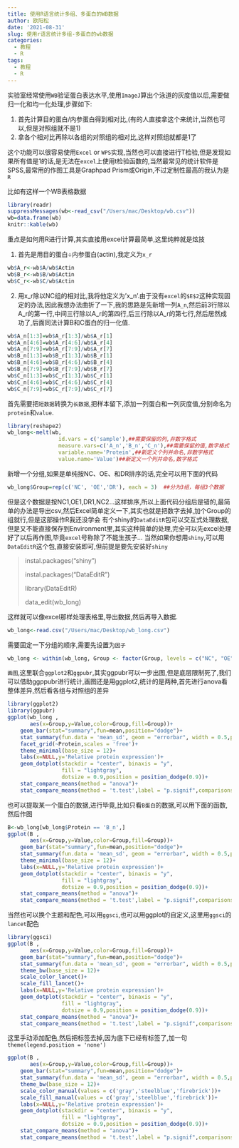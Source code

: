```yaml
---
title: 使用R语言统计多组、多蛋白的WB数据
author: 欧阳松
date: '2021-08-31'
slug: 使用r语言统计多组-多蛋白的wb数据
categories:
  - 教程
  - R
tags:
  - 教程
  - R
---
```


实验室经常使用`WB`验证蛋白表达水平,使用`ImageJ`算出个泳道的灰度值以后,需要做归一化和均一化处理,步骤如下:

1.  首先计算目的蛋白/内参蛋白得到相对比,(有的人直接拿这个来统计,当然也可以,但是对照组就不是1)
2.  拿各个相对比再除以各组的对照组的相对比,这样对照组就都是1了

这个功能可以很容易使用`Excel` or `WPS`实现,当然也可以直接进行T检验,但是发现如果所有值是1的话,是无法在`excel`上使用t检验函数的,当然最常见的统计软件是SPSS,最常用的作图工具是Graphpad Prism或Origin,不过定制性最高的我认为是`R`

比如有这样一个WB表格数据

```r
library(readr)
suppressMessages(wb<-read_csv("/Users/mac/Desktop/wb.csv"))
wb=data.frame(wb)
knitr::kable(wb)
```

重点是如何用R进行计算,其实直接用excel计算最简单,这里纯粹就是炫技

1.  首先是用目的蛋白÷内参蛋白(actin),我定义为`x_r`

```r
wb$A_r<-wb$A/wb$Actin
wb$B_r<-wb$B/wb$Actin
wb$C_r<-wb$C/wb$Actin
```

2.  用x_r除以NC组的相对比,我将他定义为'x_n'.由于没有`excel`的`$E$2`这种实现固定的办法,因此我想办法曲折了一下,我的思路是先新增一列`A_n`,然后前3行除以A_r的第一行,中间三行除以A_r的第四行,后三行除以A_r的第七行,然后居然成功了,后面同法计算B和C蛋白的归一化值.

```r
wb$A_n[1:3]=wb$A_r[1:3]/wb$A_r[1]
wb$A_n[4:6]=wb$A_r[4:6]/wb$A_r[4]
wb$A_n[7:9]=wb$A_r[7:9]/wb$A_r[7]
wb$B_n[1:3]=wb$B_r[1:3]/wb$B_r[1]
wb$B_n[4:6]=wb$B_r[4:6]/wb$B_r[4]
wb$B_n[7:9]=wb$B_r[7:9]/wb$B_r[7]
wb$C_n[1:3]=wb$C_r[1:3]/wb$C_r[1]
wb$C_n[4:6]=wb$C_r[4:6]/wb$C_r[4]
wb$C_n[7:9]=wb$C_r[7:9]/wb$C_r[7]
```

首先需要把`短数据`转换为`长数据`,把样本留下,添加一列蛋白和一列灰度值,分别命名为`protein`和`value`.

```r
library(reshape2) 
wb_long<-melt(wb,
                id.vars = c('sample'),##需要保留的列,非数字格式
                measure.vars=c('A_n','B_n','C_n'),##需要保留的值,数字格式
                variable.name='Protein',##新定义个列并命名,非数字格式
                value.name='Value')##新定义一个列并命名,数字格式
```

新增一个分组,如果是单纯按NC、OE、和DR排序的话,完全可以用下面的代码

```r
wb_long$Group=rep(c('NC', 'OE','DR'), each = 3)  ##分为3组，每组3个数据
```

但是这个数据是按NC1,OE1,DR1,NC2...这样排序,所以上面代码分组后是错的,最简单的办法是导出csv,然后Excel简单定义一下,其实也就是把数字去掉,加个Group的组就行,但是这部操作R我还没学会 有个shiny的`DataEditR`包可以交互式处理数据,但是又不能直接保存到Environment里,其实这种简单的处理,完全可以先excel处理好了以后再作图,毕竟`excel`号称除了不能生孩子... 当然如果你想用`shiny`,可以用`DataEditR`这个包,直接安装即可,但前提是要先安装好`shiny`

> instal.packages("shiny")
>
> instal.packages("DataEditR")
>
> library(DataEditR)
>
> data_edit(wb_long)

这样就可以像excel那样处理表格里,导出数据,然后再导入数据.

```r
wb_long<-read.csv("/Users/mac/Desktop/wb_long.csv")
```

需要固定一下分组的顺序,需要先设置为`因子`

```r
wb_long <- within(wb_long, Group <- factor(Group, levels = c("NC", "OE","DR"))) 
```

`画图`,这里联合`ggplot2`和`ggpubr`,其实ggpubr可以一步出图,但是底层限制死了,我们可以借助ggppubr进行统计,画图还是用ggplot2,统计的是两种,首先进行anova看整体差异,然后看各组与对照组的差异

```r
library(ggplot2)
library(ggpubr)
ggplot(wb_long ,
       aes(x=Group,y=Value,color=Group,fill=Group))+
    geom_bar(stat="summary",fun=mean,position="dodge")+
    stat_summary(fun.data = 'mean_sd', geom = "errorbar", width = 0.5,position = position_dodge(0.9))+
    facet_grid(~Protein,scales = 'free')+
    theme_minimal(base_size = 12)+
    labs(x=NULL,y='Relative protein expression')+
    geom_dotplot(stackdir = "center", binaxis = "y", 
                 fill = "lightgray", 
                 dotsize = 0.9,position = position_dodge(0.9))+
    stat_compare_means(method = "anova")+
    stat_compare_means(method = 't.test',label = "p.signif",comparisons = list(c('NC','OE'),c('NC','DR')))
```

也可以提取某一个蛋白的数据,进行毕竟,比如只看`B蛋白`的数据,可以用下面的函数,然后作图

```r
B<-wb_long[wb_long$Protein == 'B_n',]
ggplot(B ,
       aes(x=Group,y=Value,color=Group,fill=Group))+
    geom_bar(stat="summary",fun=mean,position="dodge")+
    stat_summary(fun.data = 'mean_sd', geom = "errorbar", width = 0.5,position = position_dodge(0.9))+
    theme_minimal(base_size = 12)+
    labs(x=NULL,y='Relative protein expression')+
    geom_dotplot(stackdir = "center", binaxis = "y", 
                 fill = "lightgray", 
                 dotsize = 0.9,position = position_dodge(0.9))+
    stat_compare_means(method = "anova")+
    stat_compare_means(method = 't.test',label = "p.signif",comparisons = list(c('NC','OE'),c('NC','DR')))
```

当然也可以换个主题和配色,可以用`ggsci`,也可以用ggplot的自定义,这里用`ggsci`的`lancet`配色

```r
library(ggsci)
ggplot(B ,
       aes(x=Group,y=Value,color=Group,fill=Group))+
    geom_bar(stat="summary",fun=mean,position="dodge")+
    stat_summary(fun.data = 'mean_sd', geom = "errorbar", width = 0.5,position = position_dodge(0.9))+
    theme_bw(base_size = 12)+
    scale_color_lancet()+
    scale_fill_lancet()+
    labs(x=NULL,y='Relative protein expression')+
    geom_dotplot(stackdir = "center", binaxis = "y", 
                 fill = "lightgray", 
                 dotsize = 0.9,position = position_dodge(0.9))+
    stat_compare_means(method = "anova")+
    stat_compare_means(method = 't.test',label = "p.signif",comparisons = list(c('NC','OE'),c('NC','DR')))
```

这里手动添加配色,然后把标签去掉,因为底下已经有标签了,加一句`theme(legend.position = 'none')`

```r
ggplot(B ,
       aes(x=Group,y=Value,color=Group,fill=Group))+
    geom_bar(stat="summary",fun=mean,position="dodge")+
    stat_summary(fun.data = 'mean_sd', geom = "errorbar", width = 0.5,position = position_dodge(0.9))+
    theme_bw(base_size = 12)+
    scale_color_manual(values = c('gray','steelblue','firebrick'))+
    scale_fill_manual(values = c('gray','steelblue','firebrick'))+
    labs(x=NULL,y='Relative protein expression')+
    geom_dotplot(stackdir = "center", binaxis = "y", 
                 fill = "lightgray", 
                 dotsize = 0.9,position = position_dodge(0.9))+
    stat_compare_means(method = "anova")+
    stat_compare_means(method = 't.test',label = "p.signif",comparisons = list(c('NC','OE'),c('NC','DR')))+theme(legend.position = 'none')
```
